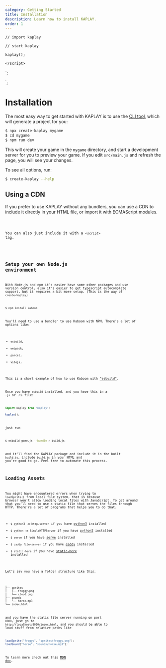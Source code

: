 ```yaml
---
category: Getting Started
title: Installation
description: Learn how to install KAPLAY.
order: 1
---
```



    // import kaplay

    // start kaplay

    kaplay();

    </script>
`;

<script>
    kaplay();
</script>
`;

# Installation

The most easy way to get started with KAPLAY is to use the [CLI tool](https://www.npmjs.com/package/create-kaplay), which will generate a project for you:

```sh
$ npx create-kaplay mygame
$ cd mygame
$ npm run dev
```

This will create your game in the `mygame` directory, and start a development server for you to preview your game. If you edit `src/main.js` and refresh the page, you will see your changes.

To see all options, run:

```sh
$ create-kaplay --help
```

## Using a CDN

If you prefer to use KAPLAY without any bundlers, you can use a CDN to include it directly in your HTML file,
or import it with ECMAScript modules.

<Code code={ecmaImport} lang="html" />

You can also just include it with a `<script>` tag.

<Code code={jsImport} lang="html" />

## Setup your own Node.js environment

With Node.js and npm it's easier have some other packages and use version control, also it's easier to get typescript autocomplete support, but it requires a bit more setup. (This is the way of `create-kaplay`)

```sh
$ npm install kaboom
```

You'll need to use a bundler to use Kaboom with NPM. There's a lot of options like:

- `esbuild`,
- `webpack`,
- `parcel`,
- `vitejs`,

This is a short example of how to use Kaboom with ["esbuild"](https://esbuild.github.io/).

Once you have `esbuild` installed, and you have this in a `.js` or `.ts` file:

```js
import kaplay from "kaplay";

kaplay();
```

just run

```sh
$ esbuild game.js --bundle > build.js
```

and it'll find the KAPLAY package and include it in the built `build.js`, include `build.js` in your HTML and you're good to go. Feel free to automate this process.

## Loading Assets

You might have encountered errors when trying to `loadSprite()` from local file system, that is because browser won't allow loading local files with JavaScript. To get around that you'll need to use a static file that serves the files through HTTP. There're a lot of programs that helps you to do that.

- `$ python3 -m http.server` if you have [python3](https://www.python.org) installed
- `$ python -m SimpleHTTPServer` if you have [python2](https://www.python.org) installed
- `$ serve` if you have [serve](https://github.com/vercel/serve) installed
- `$ caddy file-server` if you have [caddy](https://caddyserver.com/) installed
- `$ static-here` if you have [static-here](https://github.com/amasad/static-here) installed

Let's say you have a folder structure like this:

```sh
.
├── sprites
│   ├── froggy.png
│   └── cloud.png
├── sounds
│   └── horse.mp3
└── index.html
```

and you have the static file server running on port `8000`, just go to `http://localhost:8000/index.html`, and you should be able to load stuff from relative paths like

```js
loadSprite("froggy", "sprites/froggy.png");
loadSound("horse", "sounds/horse.mp3");
```

To learn more check out this [MDN doc](https://developer.mozilla.org/en-US/docs/Learn/Common_questions/set_up_a_local_testing_server).
